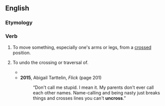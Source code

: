 ==English==

===Etymology===
{{prefix|en|un|cross}}

===Verb===
{{en-verb|uncrosses|uncrossing|uncrossed}}

# {{lb|en|transitive}} To move something, especially one's arms or legs, from a [[crossed]] position.
# {{lb|en|transitive}} To undo the crossing or traversal of.
#* {{quote-book|en|year=2014|author=DeAnna Holland|title=No Place Like Home|passage=I want nothing more than to run through the crowd of people and throw myself into his arms, but I can't. You can't rewrite the past, and once lines have been crossed, you can't '''uncross''' them.}}
#* '''2015''', Abigail Tarttelin, ''Flick'' (page 201)
#*: “Don't call me stupid. I mean it. My parents don't ever call each other names. Name-calling and being nasty just breaks things and crosses lines you can't '''uncross'''.”